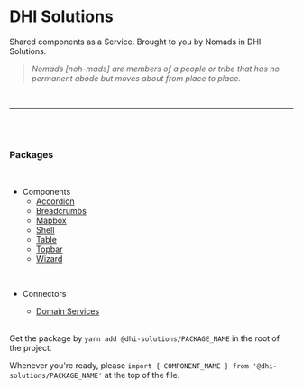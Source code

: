 <Meta title="Packages" />

# DHI Solutions

Shared components as a Service. Brought to you by Nomads in DHI Solutions.

> _Nomads [noh-mads] are members of a people or tribe that has no permanent abode but moves about from place to place._

<br />

---

<br />
<br />

### Packages

<br />

- Components
  - [Accordion](/nomads?path=/docs/components-accordion--basic)
  - [Breadcrumbs](/nomads?path=/docs/components-breadcrumbs--basic)
  - [Mapbox](/nomads?path=/docs/components-mapbox--basic)
  - [Shell](/nomads?path=/docs/components-shell--basic)
  - [Table](/nomads?path=/docs/components-table--basic)
  - [Topbar](/nomads?path=/docs/components-topbar--basic)
  - [Wizard](/nomads?path=/docs/components-wizard--basic)

<br />

- Connectors

  - [Domain Services](/nomads?path=/docs/connectors-domain-services-introduction--page)

  <br />

Get the package by `yarn add @dhi-solutions/PACKAGE_NAME` in the root of the project.

Whenever you're ready, please `import { COMPONENT_NAME } from '@dhi-solutions/PACKAGE_NAME'` at the top of the file.
